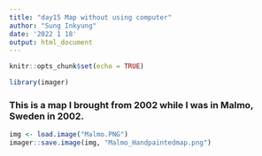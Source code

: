 ```yaml
---
title: "day15 Map without using computer"
author: "Sung Inkyung"
date: '2022 1 18'
output: html_document
---
```


```r
knitr::opts_chunk$set(echo = TRUE)
```

```r
library(imager)
```
### This is a map I brought from 2002 while I was in Malmo, Sweden in 2002.

```r
img <- load.image("Malmo.PNG") 
imager::save.image(img, "Malmo_Handpaintedmap.png")
```
